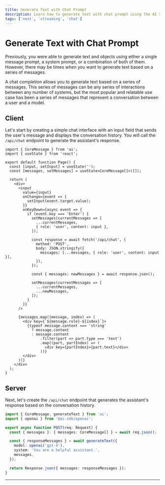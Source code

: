 ```yaml
---
title: Generate Text with Chat Prompt
description: Learn how to generate text with chat prompt using the AI SDK and Next.js
tags: ['next', 'streaming', 'chat']
---
```


# Generate Text with Chat Prompt

Previously, you were able to generate text and objects using either a single message prompt, a system prompt, or a combination of both of them. However, there may be times when you want to generate text based on a series of messages.

A chat completion allows you to generate text based on a series of messages. This series of messages can be any series of interactions between any number of systems, but the most popular and relatable use case has been a series of messages that represent a conversation between a user and a model.

<Browser>
  <ChatGeneration
    history={[
      { role: 'User', content: 'How is it going?' },
      { role: 'Assistant', content: 'All good, how may I help you?' },
    ]}
    inputMessage={{ role: 'User', content: 'Why is the sky blue?' }}
    outputMessage={{
      role: 'Assistant',
      content: 'The sky is blue because of rayleigh scattering.',
    }}
  />
</Browser>

## Client

Let's start by creating a simple chat interface with an input field that sends the user's message and displays the conversation history. You will call the `/api/chat` endpoint to generate the assistant's response.

```tsx filename='pages/index.tsx'
import { CoreMessage } from 'ai';
import { useState } from 'react';

export default function Page() {
  const [input, setInput] = useState('');
  const [messages, setMessages] = useState<CoreMessage[]>([]);

  return (
    <div>
      <input
        value={input}
        onChange={event => {
          setInput(event.target.value);
        }}
        onKeyDown={async event => {
          if (event.key === 'Enter') {
            setMessages(currentMessages => [
              ...currentMessages,
              { role: 'user', content: input },
            ]);

            const response = await fetch('/api/chat', {
              method: 'POST',
              body: JSON.stringify({
                messages: [...messages, { role: 'user', content: input }],
              }),
            });

            const { messages: newMessages } = await response.json();

            setMessages(currentMessages => [
              ...currentMessages,
              ...newMessages,
            ]);
          }
        }}
      />

      {messages.map((message, index) => (
        <div key={`${message.role}-${index}`}>
          {typeof message.content === 'string'
            ? message.content
            : message.content
                .filter(part => part.type === 'text')
                .map((part, partIndex) => (
                  <div key={partIndex}>{part.text}</div>
                ))}
        </div>
      ))}
    </div>
  );
}
```

## Server

Next, let's create the `/api/chat` endpoint that generates the assistant's response based on the conversation history.

```typescript filename='app/api/chat/route.ts'
import { CoreMessage, generateText } from 'ai';
import { openai } from '@ai-sdk/openai';

export async function POST(req: Request) {
  const { messages }: { messages: CoreMessage[] } = await req.json();

  const { responseMessages } = await generateText({
    model: openai('gpt-4'),
    system: 'You are a helpful assistant.',
    messages,
  });

  return Response.json({ messages: responseMessages });
}
```

---

<GithubLink link="https://github.com/vercel/ai/blob/main/examples/next-openai-pages/pages/chat/generate-chat/index.tsx" />
